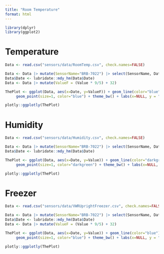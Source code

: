 ```yaml
---
title: "Room Temperature"
format: html
---
```


```r
library(dplyr)
library(ggplot2)
```

# Temperature

```r
Data <- read.csv("sensors/data/RoomTemp.csv", check.names=FALSE)
```

```r
Data <- Data |> mutate(SensorName="BRB-7022") |> select(SensorName, Date, Value)
Data$Date <- lubridate::mdy_hm(Data$Date)
Data <- Data |> mutate(ValueF = (Value * 9/5) + 32)
```

```r
ThePlot <- ggplot(Data, aes(x=Date, y=ValueF)) + geom_line(color="blue") +
     geom_point(size=1, color="blue") + theme_bw() + labs(x=NULL, y = "Temperature *F", title="BRB 7-022 Temperature") + ylim(50,90)
```

```r
plotly::ggplotly(ThePlot)
```

# Humidity

```r
Data <- read.csv("sensors/data/Humidity.csv", check.names=FALSE)
```

```r
Data <- Data |> mutate(SensorName="BRB-7022") |> select(SensorName, Date, Value)
Data$Date <- lubridate::mdy_hm(Data$Date)
```

```r
ThePlot <- ggplot(Data, aes(x=Date, y=Value)) + geom_line(color="darkgreen") +
     geom_point(size=1, color="darkgreen") + theme_bw() + labs(x=NULL, y = "Temperature *F", title="BRB 7-022 Humidity") + ylim(0,100)
```

```r
plotly::ggplotly(ThePlot)
```

# Freezer

```r
Data <- read.csv("sensors/data/VWRUprightFreezer.csv", check.names=FALSE)
```

```r
Data <- Data |> mutate(SensorName="BRB-7022") |> select(SensorName, Date, Value)
Data$Date <- lubridate::mdy_hm(Data$Date)
Data <- Data |> mutate(ValueF = (Value * 9/5) + 32)
```

```r
ThePlot <- ggplot(Data, aes(x=Date, y=Value)) + geom_line(color="blue") +
     geom_point(size=1, color="blue") + theme_bw() + labs(x=NULL, y = "Temperature *F", title="Freezer Temperature") + ylim(-40,20)
```

```r
plotly::ggplotly(ThePlot)
```